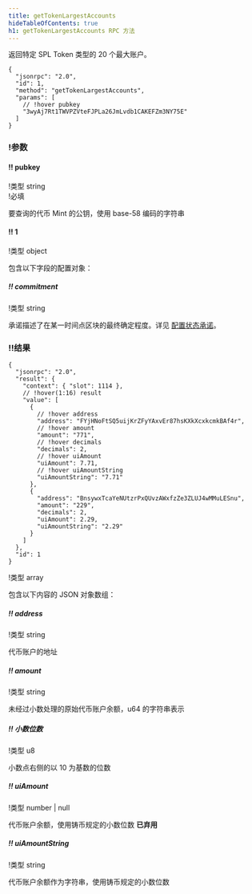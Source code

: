 ```yaml
---
title: getTokenLargestAccounts
hideTableOfContents: true
h1: getTokenLargestAccounts RPC 方法
---
```


返回特定 SPL Token 类型的 20 个最大账户。

<APIMethod>

```jsonc !!request curl
{
  "jsonrpc": "2.0",
  "id": 1,
  "method": "getTokenLargestAccounts",
  "params": [
    // !hover pubkey
    "3wyAj7Rt1TWVPZVteFJPLa26JmLvdb1CAKEFZm3NY75E"
  ]
}
```

### !参数

#### !! pubkey

!类型 string  
!必填

要查询的代币 Mint 的公钥，使用 base-58 编码的字符串

#### !! 1

!类型 object

包含以下字段的配置对象：

##### !! commitment

!类型 string

承诺描述了在某一时间点区块的最终确定程度。详见
[配置状态承诺](/docs/rpc#configuring-state-commitment)。

### !!结果

```jsonc !response
{
  "jsonrpc": "2.0",
  "result": {
    "context": { "slot": 1114 },
    // !hover(1:16) result
    "value": [
      {
        // !hover address
        "address": "FYjHNoFtSQ5uijKrZFyYAxvEr87hsKXkXcxkcmkBAf4r",
        // !hover amount
        "amount": "771",
        // !hover decimals
        "decimals": 2,
        // !hover uiAmount
        "uiAmount": 7.71,
        // !hover uiAmountString
        "uiAmountString": "7.71"
      },
      {
        "address": "BnsywxTcaYeNUtzrPxQUvzAWxfzZe3ZLUJ4wMMuLESnu",
        "amount": "229",
        "decimals": 2,
        "uiAmount": 2.29,
        "uiAmountString": "2.29"
      }
    ]
  },
  "id": 1
}
```

!类型 array

包含以下内容的 JSON 对象数组：

##### !! address

!类型 string

代币账户的地址

##### !! amount

!类型 string

未经过小数处理的原始代币账户余额，u64 的字符串表示

##### !! 小数位数

!类型 u8

小数点右侧的以 10 为基数的位数

##### !! uiAmount

!类型 number | null

代币账户余额，使用铸币规定的小数位数 **已弃用**

##### !! uiAmountString

!类型 string

代币账户余额作为字符串，使用铸币规定的小数位数

</APIMethod>
